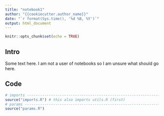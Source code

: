 ```yaml
---
title: "notebook1"
author: "{{cookiecutter.author_name}}"
date: "`r format(Sys.time(), '%d %B, %Y')`"
output: html_document
---
```


```r
knitr::opts_chunk$set(echo = TRUE)
```

## Intro

Some text here. I am not a user of notebooks so I am unsure what should go here.

## Code

```r
# imports -----------------------------------------------------------------
source("imports.R") # this also imports utils.R (first)
# params ------------------------------------------------------------------
source("params.R")
```



